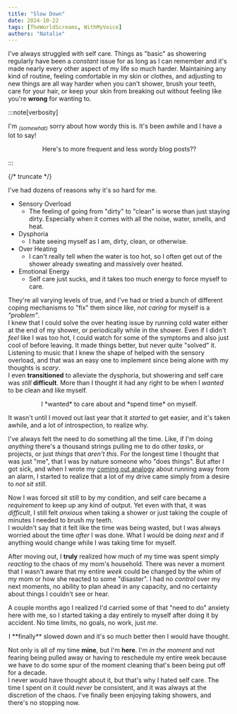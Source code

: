 ```yaml
---
title: "Slow Down"
date: 2024-10-22
tags: [TheWorldScreams, WithMyVoice]
authors: "Natalie"
---
```


<Row>
<Col width="8">

I've always struggled with self care. Things as "basic" as showering regularly have been a *constant* issue for as long as I can remember and it's made nearly every other aspect of my life so much harder. Maintaining any kind of routine, feeling comfortable in my skin or clothes, and adjusting to new things are all way harder when you can't shower, brush your teeth, care for your hair, or keep your skin from breaking out without feeling like you're **wrong** for wanting to. 

</Col>
<Col width="4">

:::note[verbosity]

I'm <sub>*\(somewhat\)*</sub> sorry about how wordy this is. It's been awhile and I have a lot to say!  
<center>Here's to more frequent and less wordy blog posts??</center>

:::

</Col>
</Row>
  
{/* truncate */}

I've had dozens of reasons why it's so hard for me. 
- Sensory Overload 
   - The feeling of going from "dirty" to "clean" is worse than just staying dirty. Especially when it comes with all the noise, water, smells, and heat. 
- Dysphoria 
  - I hate seeing myself as I am, dirty, clean, or otherwise. 
- Over Heating 
  - I can't really tell when the water is too hot, so I often get out of the shower already sweating and massively over heated. 
- Emotional Energy 
  - Self care just sucks, and it takes too much energy to force myself to care. 

They're all varying levels of true, and I've had or tried a bunch of different coping mechanisms to "fix" them since like, *not caring* for myself is a *"problem"*.  
I knew that I could solve the over heating issue by running cold water either at the end of my shower, or periodically while in the shower. Even if I didn't *feel* like I was too hot, I could watch for some of the symptoms and also just cool of before leaving. It made things better, but never quite "solved" it.  
Listening to music that I knew the shape of helped with the sensory overload, and that was an easy one to implement since being alone with my thoughts is *scary*.  
I even **transitioned** to alleviate the dysphoria, but showering and self care was *still* **difficult**. More than I thought it had any right to be when I *wanted* to be clean and like myself.  
<center>I *wanted* to care about and *spend time* on myself.</center>  
  
It wasn't until I moved out last year that it *started* to get easier, and it's taken awhile, and a lot of introspection, to realize why.  
  
I've always felt the need to do something all the time. Like, if I'm doing *anything* there's a thousand strings pulling me to do other *tasks*, or projects, or just *things* that *aren't this*. For the longest time I thought that was just "me", that I was by nature someone who "does things". But after I got sick, and when I wrote my [coming out analogy](/Blog/2021/06/29/enter-stage-left-natalie/) about running away from an alarm, I started to realize that a lot of my drive came simply from a desire to *not sit still*.  
  
Now I was forced sit still to by my condition, and self care became a *requirement* to keep up any kind of output. Yet even with that, it was *difficult*, I still felt *anxious* when taking a shower or just taking the couple of minutes I needed to brush my teeth.  
I wouldn't say that it felt like the time was being wasted, but I was always worried about the time *after* I was done. What I would be doing *next* and if anything would change while I was taking time for myself.  
  
After moving out, I **truly** realized how much of my time was spent simply *reacting* to the chaos of my mom's household. There was never a moment that I wasn't aware that my entire *week* could be changed by the whim of my mom or how she reacted to some "disaster". I had no *control* over my next moments, no ability to plan ahead in any capacity, and no certainty about things I couldn't see or hear.  
  
A couple months ago I realized I'd carried some of that "need to do" anxiety here with me, so I started taking a day entirely to myself after doing it by accident. No time limits, no goals, no work, just *me*. 
<center>I **finally** slowed down and it's so much better then I would have thought.</center>  
  
Not only is all of my time **mine**, but I'm **here**. I'm *in the moment* and not fearing being pulled away or having to reschedule my entire week because we have to do some spur of the moment cleaning that's been being put off for a decade.  
I never would have thought about it, but that's why I hated self care. The time I spent on it could *never* be consistent, and it was always at the discretion of the chaos. I've finally been enjoying taking showers, and there's no stopping now. 

